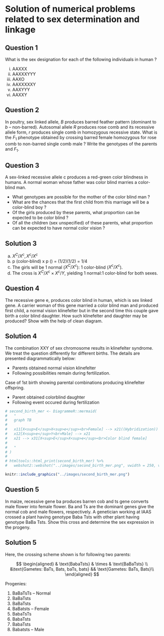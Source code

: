 # Solution of numerical problems related to sex determination and linkage

## Question 1

What is the sex designation for each of the following individuals in human ?

i. AAXXX
ii. AAXXXYYY
iii. AAXO
iv. AAXXXXXY
v. AAXYYY
vi. AAXXY

## Question 2

In poultry, sex linked allele, $B$ produces barred feather pattern (dominant to $b$ -- non-barred). Autosomal allele $R$ produces rose comb and its recessive allele form, $r$ produces single comb in homozygous recessive state. What is the $F_1$ phenotype obtained by crossing barred female homozygous for rose comb to non-barred single comb male ? Write the genotypes of the parents and $F_1$.
 
## Question 3

A sex-linked recessive allele c produces a red-green color blindness in humans. A normal woman whose father was color blind marries a color-blind man.

- What genotypes are possible for the mother of the color blind man ? 
- What are the chances that the first child from this marriage will be a color-blind boy ? 
- Of the girls produced by these parents, what proportion can be expected to be color blind ? 
- Of all the children (sex unspecified) of these parents, what proportion can be expected to have normal color vision ?

## Solution 3

a. $X^C/X^c, X^c/X^c$
b. p (color-blind) x p (\male) = (1/2)(1/2) = 1/4
c. The girls will be 1 normal ($X^C/X^c$): 1 color-blind ($X^c/X^c$).
d. The cross is $X^C/X^c \times X^c/Y$, yielding 1 normal:1 color-blind for both sexes.

## Question 4

The recessive gene e, produces color blind in human, which is sex linked gene. A carrier woman of this gene married a color blind man and produced first child, a normal vision klinefelter but in the second time this couple gave birth a color blind daughter. How such klinefelter and daughter may be produced? Show with the help of clean diagram.

## Solution 4

The combination XXY of sex chromosome results in klinefelter syndrome. We treat the question differently for different births. The details are presented diagrammatically below:

\underline{1st birth}

- Parents obtained normal vision klinefelter
- Following possibilities remain during fertilization.

Case of 1st birth showing parental combinations producing klinefelter offspring.

\begin{figure*}[t!]
    \centering
    \begin{subfigure}[t]{0.5\textwidth}
        \centering
```r
# mer_first_birthi <- DiagrammeR::mermaid(
#   "
#   graph TB
#
#   x11[X<sup>E</sup>X<sup>e</sup><br>Female] --> x21(Non disjunction of<br> sister chromatids<br> during meiosis I)
#   x12[X<sup>e</sup>Y<br>Male] --> x21
#   x21 --> x31[X<sup>E</sup>X<sup>e</sup>Y<br>Normal vision klinefelter]
#
#   "
# )
#
# htmltools::html_print(mer_first_birthi) %>%
#   webshot2::webshot("../images/mer_first_birthi.png", vwidth = 260, vheight = 540, zoom = 2)

knitr::include_graphics("../images/mer_first_birthi.png")
```
        \caption{Case I (Non-disjunction)}
    \end{subfigure}%
    ~
    \begin{subfigure}[t]{0.5\textwidth}
        \centering
```r
# mer_first_birthii <- DiagrammeR::mermaid(
#   "
#   graph TB
#
#   subgraph Female
#   x11((X<sup>E</sup>)) --> x21((X<sup>E</sup>X<sup>e</sup><br>Fusion of<br> egg gametes))
#   x12((X<sup>e</sup>)) --> x21
#   end
#
#   subgraph Male
#   x13[X<sup>e</sup>Y<br>Male]
#   end
#
#   x13 --> x31((X<sup>E</sup>X<sup>e</sup>Y))
#   x21 --> x31
#   "
# )
#
# htmltools::html_print(mer_first_birthii) %>%
#   webshot2::webshot("../images/mer_first_birthii.png", vwidth = 450, vheight = 540, zoom = 2)

knitr::include_graphics("../images/mer_first_birthii.png")
```
        \caption{Case II (Double fusion of egg gametes)}
    \end{subfigure}
    \caption{Cases for klinefelter development for 1st birth.}
\end{figure*}


\underline{2nd birth}

- Parent obtained colorblind daughter
- Following event occured during fertilization

```r

# second_birth_mer <- DiagrammeR::mermaid(
#   "
#   graph TB
#
#   x11[X<sup>E</sup>X<sup>e</sup><br>Female] --> x21((Hybridization))
#   x12[X<sup>e</sup>Y<br>Male] --> x21
#   x21 --> x31[X<sup>E</sup>X<sup>e</sup><br>Color blind female]
#
#   "
# )
#
# htmltools::html_print(second_birth_mer) %>%
#   webshot2::webshot("../images/second_birth_mer.png", vwidth = 250, vheight = 450, zoom = 2)

knitr::include_graphics("../images/second_birth_mer.png")
```


## Question 5

In maize, recessive gene ba produces barren cob and ts gene converts male flower into female flower. Ba and Ts are the dominant genes give the normal cob and male flowers, respectively. A genetician working at IAAS crossed a plant having genotype Baba Tsts with other plant having genotype BaBa Tsts. Show this cross and determine the sex expression in the progeny.

## Solution 5

Here, the crossing scheme shown is for following two parents:

$$
\begin{aligned}
& \text{BabaTsts} & \times & \text{BaBaTsts} \\
&\text{Gametes: BaTs, Bats, baTs, bats} && \text{Gametes: BaTs, Bats}\\
\end{aligned}
$$

Progenies:

1. BaBaTsTs -- Normal
2. BaBaTsts
3. BaBaTsts
4. BaBatsts -- Female
5. BabaTsTs
6. BabaTsts
7. BabaTsts
8. Babatsts -- Male
